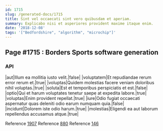 ```yaml
---
id: 1715
slug: /generated-docs/1715
title: Sint vel occaecati sint vero quibusdam et aperiam.
summary: Explicabo nisi et asperiores provident maxime itaque enim.
date: '2018-12-08'
tags: '["Bedfordshire", "algorithm", "microchip"]'
---
```


## Page #1715 : Borders Sports software generation
### API

|aut|Illum ea mollitia iusto velit.|false|
|voluptatem|Et repudiandae rerum error rerum et.|true|
|voluptas|Quidem molestias facere veniam doloribus nihil voluptas.|true|
|soluta|Est et temporibus perspiciatis et est.|false|
|optio|Qui et harum voluptates tenetur saepe at expedita labore.|true|
|voluptas|Enim provident repellat.|true|
|iure|Odio fugiat occaecati aspernatur quas deleniti odio earum numquam quia.|false|
|incidunt|Dolorem iste odio harum.|true|
|molestias|Eligendi ea aut laborum repellendus accusamus atque.|true|

Reference [1907](/1907)
Reference [880](/880)
Reference [146](/146)



